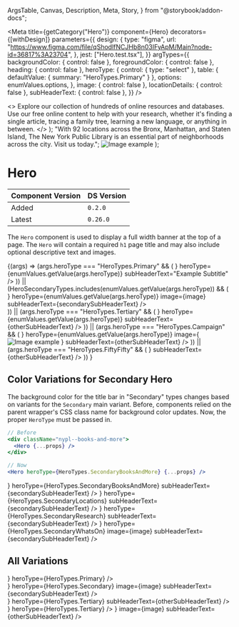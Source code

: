   ArgsTable,
  Canvas,
  Description,
  Meta,
  Story,
} from "@storybook/addon-docs";



<Meta
  title={getCategory("Hero")}
  component={Hero}
  decorators={[withDesign]}
  parameters={{
    design: {
      type: "figma",
      url: "https://www.figma.com/file/qShodlfNCJHb8n03IFyApM/Main?node-id=36817%3A23704",
    },
    jest: ["Hero.test.tsx"],
  }}
  argTypes={{
    backgroundColor: { control: false },
    foregroundColor: { control: false },
    heading: { control: false },
    heroType: {
      control: { type: "select" },
      table: { defaultValue: { summary: "HeroTypes.Primary" } },
      options: enumValues.options,
    },
    image: { control: false },
    locationDetails: { control: false },
    subHeaderText: { control: false },
  }}
/>

  <>
    Explore our collection of hundreds of online resources and databases. Use
    our free online content to help with your research, whether it's finding a
    single article, tracing a family tree, learning a new language, or anything
    in between.
  </>
);
  "With 92 locations across the Bronx, Manhattan, and Staten Island, The New York Public Library is an essential part of neighborhoods across the city. Visit us today.";
  <Image src="https://placeimg.com/800/400/animals" alt="Image example" />
);

# Hero

| Component Version | DS Version |
| ----------------- | ---------- |
| Added             | `0.2.0`    |
| Latest            | `0.26.0`   |

<Description of={Hero} />

The `Hero` component is used to display a full width banner at the top of a page.
The `Hero` will contain a required `h1` page title and may also include optional
descriptive text and images.

<Canvas withToolbar>
  <Story
    name="Hero with Controls"
    args={{
      backgroundColor: undefined,
      backgroundImageSrc: undefined,
      foregroundColor: undefined,
      heading: undefined,
      heroType: "HeroTypes.Primary",
      image: undefined,
      locationDetails: undefined,
      subHeaderText: undefined,
    }}
  >
    {(args) =>
      (args.heroType === "HeroTypes.Primary" && (
        <Hero
          {...args}
          backgroundImageSrc="https://placeimg.com/2400/800/nature"
          heading={
            <Heading level={HeadingLevels.One} id="1" text="Hero Primary" />
          }
          heroType={enumValues.getValue(args.heroType)}
          subHeaderText="Example Subtitle"
        />
      )) ||
      (HeroSecondaryTypes.includes(enumValues.getValue(args.heroType)) && (
        <div className="nypl--books-and-more">
          <Hero
            {...args}
            heading={
              <Heading level={HeadingLevels.One} id="1" text="Hero Secondary" />
            }
            heroType={enumValues.getValue(args.heroType)}
            image={image}
            subHeaderText={secondarySubHeaderText}
          />
        </div>
      )) ||
      (args.heroType === "HeroTypes.Tertiary" && (
        <Hero
          {...args}
          heading={
            <Heading level={HeadingLevels.One} id="1" text="Hero Tertiary" />
          }
          heroType={enumValues.getValue(args.heroType)}
          subHeaderText={otherSubHeaderText}
        />
      )) ||
      (args.heroType === "HeroTypes.Campaign" && (
        <Hero
          {...args}
          backgroundImageSrc="https://placeimg.com/2400/800/nature"
          heading={
            <Heading level={HeadingLevels.One} id="1" text="Hero Campaign" />
          }
          heroType={enumValues.getValue(args.heroType)}
          image={
            <Image
              src="https://placeimg.com/800/400/animals"
              alt="Image example"
            />
          }
          subHeaderText={otherSubHeaderText}
        />
      )) ||
      (args.heroType === "HeroTypes.FiftyFifty" && (
        <Hero
          {...args}
          heroType={enumValues.getValue(args.heroType)}
          image={
            <Image
              src="https://placeimg.com/600/200/animals"
              alt="Image example"
            />
          }
          subHeaderText={otherSubHeaderText}
        />
      ))
    }
  </Story>
</Canvas>

<ArgsTable story="Hero with Controls" />

## Color Variations for Secondary Hero

The background color for the title bar in "Secondary" types changes based on
variants for the `Secondary` main variant. Before, components relied on the
parent wrapper's CSS class name for background color updates. Now, the proper
`HeroType` must be passed in.

```jsx
// Before
<div className="nypl--books-and-more">
  <Hero {...props} />
</div>

// Now
<Hero heroType={HeroTypes.SecondaryBooksAndMore} {...props} />
```

<Canvas>
  <Story name="Color Variations for Secondary Hero">
    <VStack spacing={10} align="stretch">
      <Heading
        id="books-heading"
        level={HeadingLevels.Two}
        text="HeroTypes.SecondaryBooksAndMore"
      />
      <Hero
        image={image}
        heading={
          <Heading
            level={HeadingLevels.One}
            id="books-hero"
            text="Books and More"
          />
        }
        heroType={HeroTypes.SecondaryBooksAndMore}
        subHeaderText={secondarySubHeaderText}
      />
      <Heading
        id="location-heading"
        level={HeadingLevels.Two}
        text="HeroTypes.SecondaryLocations"
      />
      <Hero
        image={image}
        heading={
          <Heading
            level={HeadingLevels.One}
            id="locations-hero"
            text="Locations"
          />
        }
        heroType={HeroTypes.SecondaryLocations}
        subHeaderText={secondarySubHeaderText}
      />
      <Heading
        id="research-heading"
        level={HeadingLevels.Two}
        text="HeroTypes.SecondaryResearch"
      />
      <Hero
        image={image}
        heading={
          <Heading
            level={HeadingLevels.One}
            id="research-hero"
            text="Research"
          />
        }
        heroType={HeroTypes.SecondaryResearch}
        subHeaderText={secondarySubHeaderText}
      />
      <Heading
        id="whats-on-heading"
        level={HeadingLevels.Two}
        text="HeroTypes.SecondaryWhatsOn"
      />
      <Hero
        heading={
          <Heading
            level={HeadingLevels.One}
            id="whats-on-hero"
            text="What's On"
          />
        }
        heroType={HeroTypes.SecondaryWhatsOn}
        image={image}
        subHeaderText={secondarySubHeaderText}
      />
    </VStack>
  </Story>
</Canvas>

## All Variations

<Canvas>
  <DSProvider>
    <VStack spacing={10} align="stretch">
      <Heading level={HeadingLevels.Two} text="Primary" id="primary-heading" />
      <Hero
        backgroundImageSrc="https://placeimg.com/1600/800/arch"
        heading={
          <Heading
            level={HeadingLevels.One}
            id="primary-hero"
            text="Hero Primary"
          />
        }
        heroType={HeroTypes.Primary}
      />
      <Heading
        id="secondary-heading"
        level={HeadingLevels.Two}
        text="Secondary"
      />
      <div className="nypl--locations">
        <Hero
          heading={
            <Heading
              level={HeadingLevels.One}
              id="secondary-hero"
              text="Hero Secondary"
            />
          }
          heroType={HeroTypes.Secondary}
          image={image}
          subHeaderText={secondarySubHeaderText}
        />
      </div>
      <Heading
        id="tertiary-heading"
        level={HeadingLevels.Two}
        text="Tertiary"
      />
      <Hero
        heading={
          <Heading
            level={HeadingLevels.One}
            id="tertiary-hero"
            text="Hero Tertiary with Sub-Header"
          />
        }
        heroType={HeroTypes.Tertiary}
        subHeaderText={otherSubHeaderText}
      />
      <Hero
        heading={
          <Heading
            level={HeadingLevels.One}
            id="tertiary-hero"
            text="Hero Tertiary without Sub-Header"
          />
        }
        heroType={HeroTypes.Tertiary}
      />
      <Heading
        id="campaign-heading"
        level={HeadingLevels.Two}
        text="Campaign"
      />
      <Hero
        backgroundImageSrc="https://placeimg.com/2400/800/nature/grayscale"
        heroType={HeroTypes.Campaign}
        heading={
          <Heading
            level={HeadingLevels.One}
            id="campaign-hero"
            text="Hero Campaign"
          />
        }
        image={image}
        subHeaderText={otherSubHeaderText}
      />
      <Box marginTop="30px" />
      <Heading
        id="fiftyfifty-heading"
        level={HeadingLevels.Two}
        text="FiftyFifty"
      />
      <Hero
        heroType={HeroTypes.FiftyFifty}
        image={image}
        subHeaderText={otherSubHeaderText}
      />
    </VStack>
  </DSProvider>
</Canvas>
